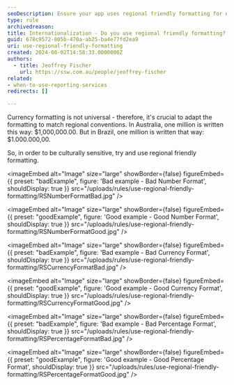 ```yaml
---
seoDescription: Ensure your app uses regional friendly formatting for numbers, dates, and currency to enhance global user experience.
type: rule
archivedreason:
title: Internationalization - Do you use regional friendly formatting?
guid: 678c9572-805b-470a-ab25-ba4e77fd2ea9
uri: use-regional-friendly-formatting
created: 2024-08-02T14:58:33.0000000Z
authors:
  - title: Jeoffrey Fischer
    url: https://ssw.com.au/people/jeoffrey-fischer
related:
- when-to-use-reporting-services
redirects: []

---
```


Currency formatting is not universal - therefore, it's crucial to adapt the formatting to match regional conventions.
In Australia, one million is written this way: $1,000,000.00.
But in Brazil, one million is written that way: $1.000.000,00.

So, in order to be culturally sensitive, try and use regional friendly formatting.

<imageEmbed
  alt="Image"
  size="large"
  showBorder={false}
  figureEmbed={{
    preset: "badExample",
    figure: 'Bad example - Bad Number Format',
    shouldDisplay: true
  }}
  src="/uploads/rules/use-regional-friendly-formatting/RSNumberFormatBad.jpg"
/>

<imageEmbed
  alt="Image"
  size="large"
  showBorder={false}
  figureEmbed={{
    preset: "goodExample",
    figure: 'Good example - Good Number Format',
    shouldDisplay: true
  }}
  src="/uploads/rules/use-regional-friendly-formatting/RSNumberFormatGood.jpg"
/>

<imageEmbed
  alt="Image"
  size="large"
  showBorder={false}
  figureEmbed={{
    preset: "badExample",
    figure: 'Bad example - Bad Currency Format',
    shouldDisplay: true
  }}
  src="/uploads/rules/use-regional-friendly-formatting/RSCurrencyFormatBad.jpg"
/>

<imageEmbed
  alt="Image"
  size="large"
  showBorder={false}
  figureEmbed={{
    preset: "goodExample",
    figure: 'Good example - Good Currency Format',
    shouldDisplay: true
  }}
  src="/uploads/rules/use-regional-friendly-formatting/RSCurrencyFormatGood.jpg"
/>

<imageEmbed
  alt="Image"
  size="large"
  showBorder={false}
  figureEmbed={{
    preset: "badExample",
    figure: 'Bad example - Bad Percentage Format',
    shouldDisplay: true
  }}
  src="/uploads/rules/use-regional-friendly-formatting/RSPercentageFormatBad.jpg"
/>

<imageEmbed
  alt="Image"
  size="large"
  showBorder={false}
  figureEmbed={{
    preset: "goodExample",
    figure: 'Good example - Good Percentage Format',
    shouldDisplay: true
  }}
  src="/uploads/rules/use-regional-friendly-formatting/RSPercentageFormatGood.jpg"
/>